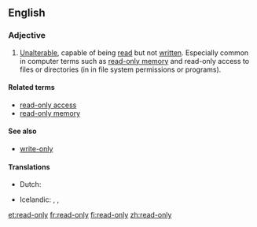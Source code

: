 ==English==
{{wikipedia}}

===Adjective===
{{en-adj|-}}

# [[unalterable|Unalterable]], capable of being [[read]] but not [[written]].  Especially common in computer terms such as [[read-only memory]] and read-only access to files or directories (in in file system permissions or programs).

====Related terms====
* [[read-only access]]
* [[read-only memory]]

====See also====
* [[write-only]]

====Translations====
{{trans-top|capable of being read but not written}}
* Dutch: {{t+|nl|alleen-lezen}}
{{trans-mid}}
* Icelandic: {{qualifier|reading}} {{t|is|les-}}, {{qualifier|write-protected}} {{t|is|ritvarinn|m}}, {{t|is|skrifvarinn|m}}
{{trans-bottom}}

[[et:read-only]]
[[fr:read-only]]
[[fi:read-only]]
[[zh:read-only]]